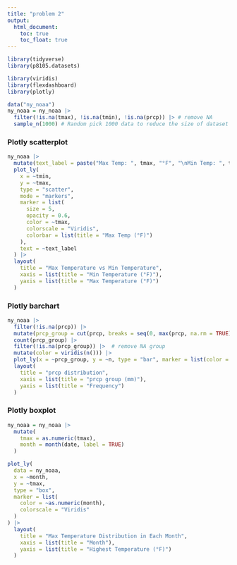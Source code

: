 ```yaml
---
title: "problem 2"
output: 
  html_document:
    toc: true
    toc_float: true
---
```

```r
library(tidyverse)
library(p8105.datasets)

library(viridis)
library(flexdashboard)
library(plotly)
```

```r
data("ny_noaa")
ny_noaa = ny_noaa |>
  filter(!is.na(tmax), !is.na(tmin), !is.na(prcp)) |> # remove NA
  sample_n(1000) # Random pick 1000 data to reduce the size of dataset
```

### Plotly scatterplot
```r
ny_noaa |>
  mutate(text_label = paste("Max Temp: ", tmax, "°F", "\nMin Temp: ", tmin, "°F")) |>
  plot_ly(
    x = ~tmin,
    y = ~tmax,
    type = "scatter",
    mode = "markers",
    marker = list(
      size = 5,
      opacity = 0.6,
      color = ~tmax,      
      colorscale = "Viridis", 
      colorbar = list(title = "Max Temp (°F)")
    ),
    text = ~text_label  
  ) |>
  layout(
    title = "Max Temperature vs Min Temperature",
    xaxis = list(title = "Min Temperature (°F)"),
    yaxis = list(title = "Max Temperature (°F)")
  )
```

### Plotly barchart


```r
ny_noaa |>
  filter(!is.na(prcp)) |>
  mutate(prcp_group = cut(prcp, breaks = seq(0, max(prcp, na.rm = TRUE), by = 10), right = FALSE)) |>
  count(prcp_group) |>
  filter(!is.na(prcp_group)) |>  # remove NA group
  mutate(color = viridis(n())) |>
  plot_ly(x = ~prcp_group, y = ~n, type = "bar", marker = list(color = ~color))|>
  layout(
    title = "prcp distribution",
    xaxis = list(title = "prcp group (mm)"),
    yaxis = list(title = "Frequency")
  )
```
### Plotly boxplot

```r
ny_noaa = ny_noaa |>
  mutate(
    tmax = as.numeric(tmax),
    month = month(date, label = TRUE)
  )

plot_ly(
  data = ny_noaa,
  x = ~month,
  y = ~tmax,
  type = "box",
  marker = list(
    color = ~as.numeric(month),  
    colorscale = "Viridis"       
  )
) |>
  layout(
    title = "Max Temperature Distribution in Each Month",
    xaxis = list(title = "Month"),
    yaxis = list(title = "Highest Temperature (°F)")
  )
```




